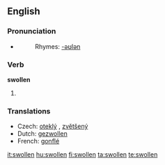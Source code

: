 ==English==

===Pronunciation===
* {{IPA|/'swɒlən/}}
*: Rhymes: [[Rhymes:English:-əʊlən|-əʊlən]]

===Verb===
'''swollen'''

# {{past participle of| to [[swell]]}}

===Translations===
{{rfc-level|Translations at L3+ (AutoFormat would have corrected level of Translations)}}
* Czech: [[oteklý]] {{m}}, [[zvětšený]] {{m}}
* Dutch: [[gezwollen]]
* French: [[gonflé]]

[[it:swollen]]
[[hu:swollen]]
[[fi:swollen]]
[[ta:swollen]]
[[te:swollen]]